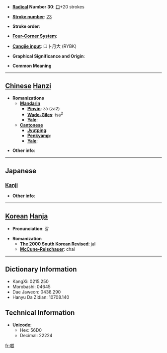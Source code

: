 * '''[[Wiktionary:Chinese radical index| Radical]] Number 30''': [[Wiktionary:Chinese radical index 口|口]]+20 strokes

* '''[[Wiktionary:Chinese total strokes index|Stroke number]]''': [[Wiktionary:Chinese total strokes index 23|23]]

* '''Stroke order''': 

* '''[[Wiktionary:Chinese four corner index|Four-Corner System]]''': 

* '''[[Wiktionary:Chinese Cangjie index|Cangjie input]]''': 口卜月大 (RYBK)

* '''Graphical Significance and Origin''': 

* '''Common Meaning'''

----

== [[Chinese]] [[Hanzi]] ==

* '''Romanizations'''
** '''[[Mandarin]]'''
*** '''[[Pinyin]]''': zá (za2)
*** '''[[Wade-Giles]]''': tsa<sup>2</sup>
*** '''[[Yale]]''': 
** '''[[Cantonese]]'''
*** '''[[Jyutping]]''':
*** '''[[Penkyamp]]''': 
*** '''[[Yale]]''': 

* '''Other info''': 

----

==Japanese==
===[[Kanji]]===
{{kanji|on readings=[[さつ]] (satsu), [[ざち]] (zachi), [[がつ]] (gatsu), [[がち]] (gachi)|kun readings=[[こえ]] (koe), [[ただす]] (tadasu)}}

* '''Other info''':  

----

== [[Korean]] [[Hanja]] ==

* '''Pronunciation''': 잘

* '''Romanization'''
** '''[[The 2000 South Korean Revised Romanization|The 2000 South Korean Revised]]''': jal
** '''[[McCune-Reischauer]]''': chal

----

== Dictionary Information ==

* KangXi: 0215.250
* Morobashi: 04645
* Dae Jaweon: 0438.290
* Hanyu Da Zidian: 10708.140

== Technical Information ==

* '''Unicode''':
** Hex: 56D0
** Decimal: 22224

[[fr:囐]]